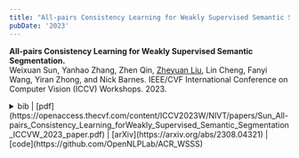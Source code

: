 ```yaml
---
title: "All-pairs Consistency Learning for Weakly Supervised Semantic Segmentation."
pubDate: '2023'
---
```


<div class="research_h1">

__All-pairs Consistency Learning for Weakly Supervised Semantic Segmentation.__<br />
<span class="inline text-transition text-gray-500">Weixuan Sun, Yanhao Zhang, Zhen Qin, [Zheyuan Liu](#), Lin Cheng, Fanyi Wang, Yiran Zhong, and Nick Barnes.
IEEE/CVF International Conference on Computer Vision (ICCV) Workshops. 2023.</span>

<details>
<summary>
<span class='inline text-transition text-gray-500'> bib |  [pdf](https://openaccess.thecvf.com/content/ICCV2023W/NIVT/papers/Sun_All-pairs_Consistency_Learning_forWeakly_Supervised_Semantic_Segmentation_ICCVW_2023_paper.pdf) | [arXiv](https://arxiv.org/abs/2308.04321) | [code](https://github.com/OpenNLPLab/ACR_WSSS) </span> 
</summary>
<p>
  ```bibtex
    @InProceedings{Sun_2023_ICCV,
      author={Sun, Weixuan and Zhang, Yanhao and Qin, Zhen and Liu, Zheyuan and Cheng, Lin and Wang, Fanyi and Zhong, Yiran and Barnes, Nick},
      title={All-pairs Consistency Learning forWeakly Supervised Semantic Segmentation},
      booktitle={Proceedings of the IEEE/CVF International Conference on Computer Vision (ICCV) Workshops},
      month={October},
      year={2023},
      pages={826-837}
    }
  ```
</p>
</details>
</div>